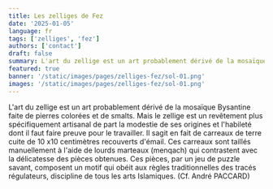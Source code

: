 ```yaml
---
title: Les zelliges de Fez
date: '2025-01-05'
language: fr
tags: ['zelliges', 'fez']
authors: ['contact']
draft: false
summary: L'art du zellige est un art probablement dérivé de la mosaïque Bysantine...
featured: true
banner: '/static/images/pages/zelliges-fez/sol-01.png'
images: '/static/images/pages/zelliges-fez/sol-01.png'
---
```

L'art du zellige est un art probablement dérivé de la mosaïque Bysantine faite de pierres colorées et de smalts. Mais le zellige est un revêtement plus spécifiquement artisanal de part la modestie de ses origines et l'habileté dont il faut faire preuve pour le travailler. Il sagit en fait de carreaux de terre cuite de 10 x10 centimètres recouverts d'émail. Ces carreaux sont taillés manuellement à l'aide de lourds marteaux (menqach) qui contrastent avec la délicatesse des pièces obtenues. Ces pièces, par un jeu de puzzle savant, composent un motif qui obéit aux règles traditionnelles des tracés régulateurs, discipline de tous les arts Islamiques. (Cf. André PACCARD)

<div className="grid grid-cols-1 md:grid-cols-2 lg:grid-cols-3 gap-2">
    <FancyBoxImage 
      src="/static/images/pages/zelliges-fez/escalier-01.png" 
      alt="escalier-01"  
      width={2882}
      height={1591}
      className="w-full"
    />
    <FancyBoxImage 
      src="/static/images/pages/zelliges-fez/fontaine-02-enhanced.png" 
      alt="fontaine-02-enhanced"  
      width={2912}
      height={1632}      
      className="w-full"
    />
    <FancyBoxImage 
      src="/static/images/pages/zelliges-fez/maison-01.png" 
      alt="maison-01"  
      width={2912}
      height={1632}      
      className="w-full"
    />    
    <FancyBoxImage 
      src="/static/images/pages/zelliges-fez/sol-01.png" 
      alt="sol-01"  
      width={2912}
      height={1632}      
      className="w-full"
    />        
    <FancyBoxImage 
      src="/static/images/pages/zelliges-fez/sol-02.png" 
      alt="sol-02"  
      width={2912}
      height={1632}       
      className="w-full"
    />
    <FancyBoxImage 
      src="/static/images/pages/zelliges-fez/sol-03.png" 
      alt="sol-03"  
      width={2912}
      height={1632}         
      className="w-full"
    />  
</div>